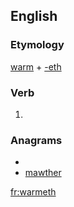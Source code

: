 ==English==

===Etymology===
[[warm]] + [[-eth]]

===Verb===
{{infl|en|verb form}}

# {{archaic third-person singular of|warm}}

===Anagrams===
* {{alphagram|aehmrtw}}
* [[mawther#English|mawther]]

[[fr:warmeth]]